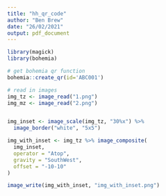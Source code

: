 ```yaml
---
title: "hh_qr_code"
author: "Ben Brew"
date: "26/02/2021"
output: pdf_document
---
```


```r
library(magick)
library(bohemia)

# get bohemia qr function
bohemia::create_qr(id='ABC001')

# read in images
img_tz <- image_read("1.png")
img_mz <- image_read("2.png")


img_inset <- image_scale(img_tz, "30%x") %>% 
  image_border("white", "5x5")

img_with_inset <- img_tz %>% image_composite(
  img_inset,
  operator = "Atop",
  gravity = "SouthWest",
  offset = "-10-10"
)

image_write(img_with_inset, "img_with_inset.png")
```